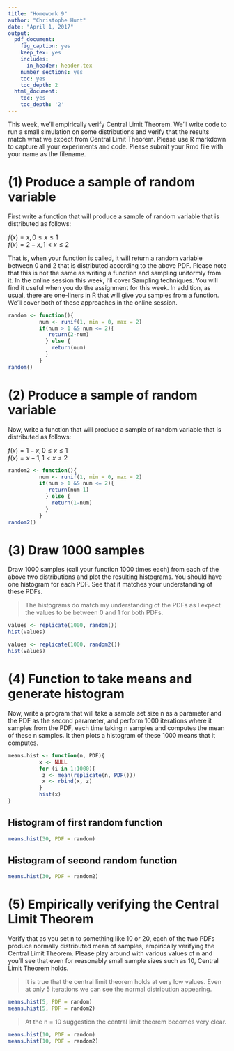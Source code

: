 ```yaml
---
title: "Homework 9"
author: "Christophe Hunt"
date: "April 1, 2017"
output:
  pdf_document:
    fig_caption: yes
    keep_tex: yes
    includes:
      in_header: header.tex
    number_sections: yes
    toc: yes
    toc_depth: 2
  html_document:
    toc: yes
    toc_depth: '2'
---
```


This week, we'll empirically verify Central Limit Theorem. We'll write code to run a small simulation on some distributions and verify that the results match what we expect from Central Limit Theorem. Please use R markdown to capture all your experiments and code. Please submit your Rmd file with your name as the filename.

\newpage

# (1) Produce a sample of random variable

First write a function that will produce a sample of random variable that is distributed as follows:

$f(x) = x, 0 \leq x \leq 1$    
$f(x) = 2 - x, 1 < x \leq 2$   

That is, when your function is called, it will return a random variable between 0 and 2 that is distributed according to the above PDF. Please note that this is not the same as writing a function and sampling uniformly from it. In the online session this week, I'll cover Sampling techniques. You will find it useful when you do the assignment for this week. In addition, as usual, there are one-liners in R that will give you samples from a function. We'll cover both of these approaches in the online session.

```r
random <- function(){
          num <- runif(1, min = 0, max = 2) 
          if(num > 1 && num <= 2){
             return(2-num)
            } else {
              return(num)
            }
          } 
random()
```


# (2) Produce a sample of random variable

Now, write a function that will produce a sample of random variable that is distributed as follows:

$f(x) = 1 - x, 0 \leq x \leq 1$       
$f(x) = x - 1, 1 < x \leq 2$     

```r
random2 <- function(){
          num <- runif(1, min = 0, max = 2) 
          if(num > 1 && num <= 2){
             return(num-1)
            } else {
              return(1-num)
            }
          } 
random2()
```


\newpage

# (3) Draw 1000 samples 

Draw 1000 samples (call your function 1000 times each) from each of the above two distributions and plot the resulting histograms. You should have one histogram for each PDF. See that it matches your understanding of these PDFs.

> The histograms do match my understanding of the PDFs as I expect the values to be between 0 and 1 for both PDFs. 

```r
values <- replicate(1000, random())
hist(values)
```

```r
values <- replicate(1000, random2())
hist(values)
```

\newpage

# (4) Function to take means and generate histogram

Now, write a program that will take a sample set size n as a parameter and the PDF as the second parameter, and perform 1000 iterations where it samples from the PDF, each time taking n samples and computes the mean of these n samples. It then plots a histogram of these 1000 means that it computes.


```r
means.hist <- function(n, PDF){
          x <- NULL
          for (i in 1:1000){
           z <- mean(replicate(n, PDF()))
           x <- rbind(x, z)
          }
          hist(x)
}
```

## Histogram of first random function
```r
means.hist(30, PDF = random)
```

\newpage

## Histogram of second random function

```r
means.hist(30, PDF = random2)
```
\newpage

# (5) Empirically verifying the Central Limit Theorem

Verify that as you set n to something like 10 or 20, each of the two PDFs produce normally distributed mean of samples, empirically verifying the Central Limit Theorem. Please play around with various values of n and you'll see that even for reasonably small sample sizes such as 10, Central Limit Theorem holds. 

> It is true that the central limit theorem holds at very low values. Even at only 5 iterations we can see the normal distribution appearing. 

```r
means.hist(5, PDF = random)
means.hist(5, PDF = random2)
```


> At the n = 10 suggestion the central limit theorem becomes very clear. 

```r
means.hist(10, PDF = random)
means.hist(10, PDF = random2)
```

